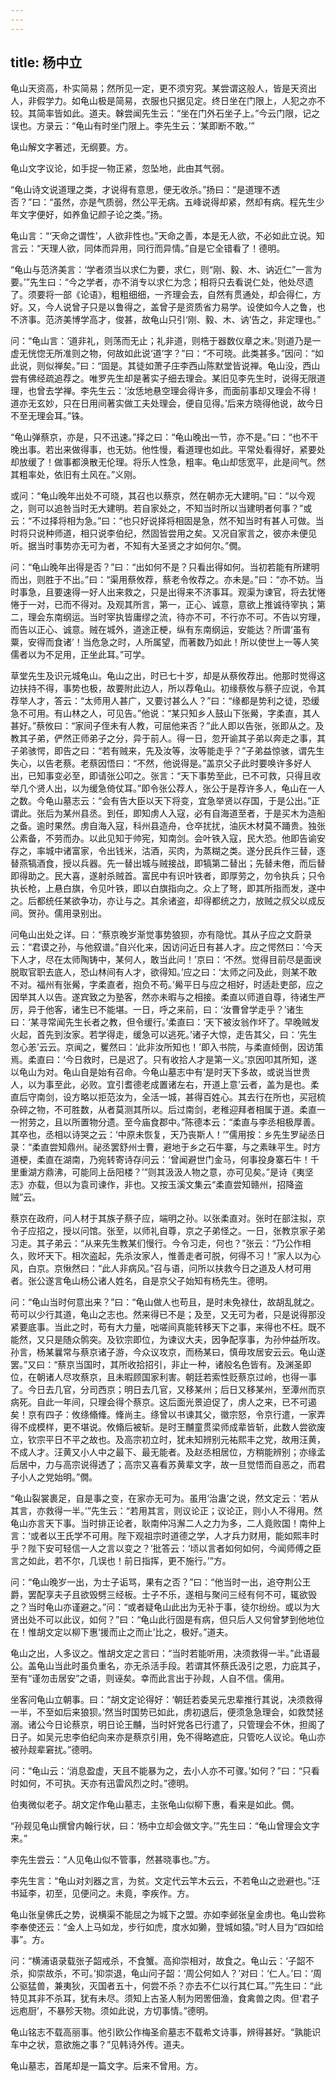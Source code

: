 ```yaml
---
---
---
```

title: 杨中立
---







龟山天资高，朴实简易；然所见一定，更不须穷究。某尝谓这般人，皆是天资出人，非假学力。如龟山极是简易，衣服也只据见定。终日坐在门限上，人犯之亦不较。其简率皆如此。道夫。榦尝闻先生云：“坐在门外石坐子上。”今云门限，记之误也。方录云：“龟山有时坐门限上。李先生云：‘某即断不敢。’”

龟山解文字著述，无纲要。方。

龟山文字议论，如手捉一物正紧，忽坠地，此由其气弱。

“龟山诗文说道理之类，才说得有意思，便无收杀。”扬曰：“是道理不透否？”曰：“虽然，亦是气质弱，然公平无病。五峰说得却紧，然却有病。程先生少年文字便好，如养鱼记颜子论之类。”扬。

龟山言：“‘天命之谓性’，人欲非性也。”天命之善，本是无人欲，不必如此立说。知言云：“天理人欲，同体而异用，同行而异情。”自是它全错看了！德明。

“龟山与范济美言：‘学者须当以求仁为要，求仁，则“刚、毅、木、讷近仁”一言为要。’”先生曰：“今之学者，亦不消专以求仁为念；相将只去看说仁处，他处尽遗了。须要将一部《论语》，粗粗细细，一齐理会去，自然有贯通处，却会得仁，方好。又，今人说曾子只是以鲁得之，盖曾子是资质省力易学。设使如今人之鲁，也不济事。范济美博学高才，俊甚，故龟山只引‘刚、毅、木、讷’告之，非定理也。”

问：“龟山言：‘道非礼，则荡而无止；礼非道，则梏于器数仪章之末。’则道乃是一虚无恍惚无所准则之物，何故如此说‘道’字？”曰：“不可晓。此类甚多。”因问：“如此说，则似禅矣。”曰：“固是。其徒如萧子庄李西山陈默堂皆说禅。龟山没，西山尝有佛经疏追荐之。唯罗先生却是著实子细去理会。某旧见李先生时，说得无限道理，也曾去学禅。李先生云：‘汝恁地悬空理会得许多，而面前事却又理会不得！道亦无玄妙，只在日用间著实做工夫处理会，便自见得。’后来方晓得他说，故今日不至无理会耳。”铢。

“龟山弹蔡京，亦是，只不迅速。”择之曰：“龟山晚出一节，亦不是。”曰：“也不干晚出事。若出来做得事，也无妨。他性慢，看道理也如此。平常处看得好，紧要处却放缓了！做事都涣散无伦理。将乐人性急，粗率。龟山却恁宽平，此是间气。然其粗率处，依旧有土风在。”义刚。

或问：“龟山晚年出处不可晓，其召也以蔡京，然在朝亦无大建明。”曰：“以今观之，则可以追咎当时无大建明。若自家处之，不知当时所以当建明者何事？”或云：“不过择将相为急。”曰：“也只好说择将相固是急，然不知当时有甚人可做。当时将只说种师道，相只说李伯纪，然固皆尝用之矣。又况自家言之，彼亦未便见听。据当时事势亦无可为者，不知有大圣贤之才如何尔。”僩。

问：“龟山晚年出得是否？”曰：“出如何不是？只看出得如何。当初若能有所建明而出，则胜于不出。”曰：“渠用蔡攸荐，蔡老令攸荐之。亦未是。”曰：“亦不妨。当时事急，且要速得一好人出来救之，只是出得来不济事耳。观渠为谏官，将去犹惓惓于一对，已而不得对。及观其所言，第一，正心、诚意，意欲上推诚待宰执；第二，理会东南纲运。当时宰执皆庸缪之流，待亦不可，不行亦不可。不告以穷理，而告以正心、诚意。贼在城外，道途正梗，纵有东南纲运，安能达？所谓‘虽有粟，安得而食诸’！当危急之时，人所属望，而著数乃如此！所以使世上一等人笑儒者以为不足用，正坐此耳。”可学。

草堂先生及识元城龟山。龟山之出，时已七十岁，却是从蔡攸荐出。他那时觉得这边扶持不得，事势也极，故要附此边人，所以荐龟山。初缘蔡攸与蔡子应说，令其荐举人才，答云：“太师用人甚广，又要讨甚么人？”曰：“缘都是势利之徒，恐缓急不可用。有山林之人，可见告。”他说：“某只知乡人鼓山下张觷，字柔直，其人甚好。”蔡攸曰：“家间子侄未有人教，可屈他来否？”此人即以告张，张即从之。及教其子弟，俨然正师弟子之分，异于前人。得一日，忽开谕其子弟以奔走之事，其子弟骇愕，即告之曰：“若有贼来，先及汝等，汝等能走乎？”子弟益惊骇，谓先生失心，以告老蔡。老蔡因悟曰：“不然，他说得是。”盖京父子此时要唤许多好人出，已知事变必至，即请张公叩之。张言：“天下事势至此，已不可救，只得且收举几个贤人出，以为缓急倚仗耳。”即令张公荐人，张公于是荐许多人，龟山在一人之数。今龟山墓志云：“会有告大臣以天下将变，宜急举贤以存国，于是公出。”正谓此。张后为某州县丞。到任，即知虏人入寇，必有自海道至者，于是买木为造船之备。逾时果然。虏自海入寇，科州县造舟，仓卒扰扰，油灰木材莫不踊贵。独张公素备，不劳而办。以此见知于帅宪，知南剑。会叶铁入寇，民大恐。他即告谕安存之，率城中诸富家，令出钱米，沽酒，买肉，为蒸糊之类。遂分民兵作三替，逐替燕犒酒食，授以兵器。先一替出城与贼接战，即犒第二替出；先替未倦，而后替即得助之。民大喜，遂射杀贼首。富民中有识叶铁者，即厚劳之，勿令执兵；只令执长枪，上悬白旗，令见叶铁，即以白旗指向之。众上了弩，即其所指而发，遂中之。后都统任某欲争功，亦让与之。其余诸盗，却得都统之力，放贼之叔父以成反间。贺孙。儒用录别出。

问龟山出处之详。曰：“蔡京晚岁渐觉事势狼狈，亦有隐忧。其从子应之文蔚录云：“君谟之孙，与他叙谱。”自兴化来，因访问近日有甚人才。应之愕然曰：‘今天下人才，尽在太师陶铸中，某何人，敢当此问！’京曰：‘不然。觉得目前尽是面谀脱取官职去底人，恐山林间有人才，欲得知。’应之曰：‘太师之问及此，则某不敢不对。福州有张觷，字柔直者，抱负不苟。’觷平日与应之相好，时适赴吏部，应之因举其人以告。遂宾致之为塾客，然亦未暇与之相接。柔直以师道自尊，待诸生严厉，异于他客，诸生已不能堪。一日，呼之来前，曰：‘汝曹曾学走乎？’诸生曰：‘某寻常闻先生长者之教，但令缓行。’柔直曰：‘天下被汝翁作坏了。早晚贼发火起，首先到汝家。若学得走，缓急可以逃死。’诸子大惊，走告其父，曰：‘先生忽心恙’云云。京闻之，矍然曰：‘此非汝所知也！’即入书院，与柔直倾倒，因访策焉。柔直曰：‘今日救时，已是迟了。只有收拾人才是第一义。’京因叩其所知，遂以龟山为对。龟山自是始有召命。今龟山墓志中有‘是时天下多故，或说当世贵人，以为事至此，必败。宜引耆德老成置诸左右，开道上意’云者，盖为是也。柔直后守南剑，设方略以拒范汝为，全活一城，甚得百姓心。其去行在所也，买冠梳杂碎之物，不可胜数，从者莫测其所以。后过南剑，老稚迎拜者相属于道。柔直一一拊劳之，且以所置物分遗。至今庙食郡中。”陈德本云：“柔直与李丞相极厚善。其卒也，丞相以诗哭之云：‘中原未恢复，天乃丧斯人！’”儒用按：乡先生罗祕丞日录：“柔直尝知鼎州。祕丞罢舒州士曹，避地于乡之石牛寨，与之素昧平生。时方道梗，柔直在湖南，乃宛转寄诗存问云：‘曾闻避世门金马，何事投身寨石牛！千里重湖方鼎沸，可能同上岳阳楼？’”则其汲汲人物之意，亦可见矣。”是诗《夷坚志》亦载，但以为袁司谏作，非也。又按玉溪文集云“柔直尝知赣州，招降盗贼”云。

蔡京在政府，问人材于其族子蔡子应，端明之孙。以张柔直对。张时在部注拟，京令子应招之，授以问馆。张至，以师礼自尊，京之子弟怪之。一日，张教京家子弟习走。其子弟云：“从来先生教某们慢行。今令习走，何也？”张云：“乃公作相久，败坏天下。相次盗起，先杀汝家人，惟善走者可脱，何得不习！”家人以为心风，白京。京愀然曰：“此人非病风。”召与语，问所以扶救今日之道及人材可用者。张公遂言龟山杨公诸人姓名，自是京父子始知有杨先生。德明。

问：“龟山当时何意出来？”曰：“龟山做人也苟且，是时未免禄仕，故胡乱就之。苟可以少行其道，龟山之志也。然来得已不是；及至，又无可为者，只是说得那没紧要底事。当此之时，苟有大力量，咄嗟间真能转移天下之事，来得也不枉。既不能然，又只是随众鹘突。及钦宗即位，为谏议大夫，因争配享事，为孙仲益所攻。孙言，杨某曩常与蔡京诸子游，今众议攻京，而杨某曰，慎毋攻居安云云。龟山遂罢。”又曰：“蔡京当国时，其所收拾招引，非止一种，诸般名色皆有。及渊圣即位，在朝诸人尽攻蔡京，且未暇顾国家利害。朝廷若索性贬蔡京过岭，也得一事了。今日去几官，分司西京；明日去几官，又移某州；后日又移某州，至潭州而京病死。自此一年间，只理会得个蔡京。这后面光景迫促了，虏人之来，已不可遏矣！京有四子：攸绦翛鞗。鞗尚主。绦曾以书谏其父，徽宗怒，令京行遣，一家弄得不成模样，更不堪说。攸翛后被斩。是时王黼童贯梁师成辈皆斩，此数人尝欲废立，钦宗平日不平之故也。及高宗初立时，犹未知辨别元祐熙丰之党，故用汪黄，不成人才。汪黄又小人中之最下、最无能者。及赵丞相居位，方稍能辨别；亦缘孟后居中，力与高宗说得透了；高宗又喜看苏黄辈文字，故一旦觉悟而自恶之，而君子小人之党始明。”僩。

“龟山裂裳裹足，自是事之变，在家亦无可为。虽用‘治蛊’之说，然文定云：‘若从其言，亦救得一半。’”先生云：“若用其言，则议论正；议论正，则小人不得用。然龟山亦言天下事。当时排正论者，耿南仲冯澥二人之力为多，二人竟败国！南仲上言：‘或者以王氏学不可用。陛下观祖宗时道德之学，人才兵力财用，能如熙丰时乎？陛下安可轻信一人之言以变之？’批答云：‘顷以言者如何如何，今闻师傅之臣言之如此，若不尔，几误也！前日指挥，更不施行。’”方。

问：“龟山晚岁一出，为士子诟骂，果有之否？”曰：“他当时一出，追夺荆公王爵，罢配享夫子且欲毁劈三经板。士子不乐，遂相与聚问三经有何不可，辄欲毁之？当时龟山亦谨避之。”问：“或者疑龟山此出为无补于事，徒尔纷纷。或以为大贤出处不可以此议，如何？”曰：“龟山此行固是有病，但只后人又何曾梦到他地位在！惟胡文定以柳下惠‘援而止之而止’比之，极好。”道夫。

龟山之出，人多议之。惟胡文定之言曰：“当时若能听用，决须救得一半。”此语最公。盖龟山当此时虽负重名，亦无杀活手段。若谓其怀蔡氏汲引之恩，力庇其子，至有“谨勿击居安”之语，则诬矣。幸而此言出于孙觌，人自不信。儒用。

坐客问龟山立朝事。曰：“胡文定论得好：‘朝廷若委吴元忠辈推行其说，决须救得一半，不至如后来狼狈。’然当时国势已如此，虏初退后，便须急急理会，如救焚拯溺。诸公今日论蔡京，明日论王黼，当时奸党各已行遣了，只管理会不休，担阁了日子。如吴元忠李伯纪向来亦是蔡京引用，免不得略遮庇，只管吃人议论。龟山亦被孙觌辈窘扰。”德明。

问：“龟山云：‘消息盈虚，天且不能暴为之，去小人亦不可骤。’如何？”曰：“只看时如何，不可执。天亦有迅雷风烈之时。”德明。

伯夷微似老子。胡文定作龟山墓志，主张龟山似柳下惠，看来是如此。僩。

“孙觌见龟山撰曾内翰行状，曰：‘杨中立却会做文字。’”先生曰：“龟山曾理会文字来。”

李先生尝云：“人见龟山似不管事，然甚晓事也。”方。

李先生言：“龟山对刘器之言，为贫。文定代云竿木云云，不若龟山之逊避也。”汪书延李，初至，见便问之。未竟，李疾作。方。

龟山张皇佛氏之势，说横渠不能屈之为城下之盟。亦如李邺张皇金虏也。龟山尝称李奉使还云：“金人上马如龙，步行如虎，度水如獭，登城如猿。”时人目为“四如给事”。方。

问：“横浦语录载张子韶戒杀，不食蟹。高抑崇相对，故食之。龟山云：‘子韶不杀，抑崇故杀，不可。’抑崇退，龟山问子韶：‘周公何如人？’对曰：‘仁人。’曰：‘周公驱猛兽，兼夷狄，灭国者五十，何尝不杀？亦去不仁以行其仁耳。’”先生曰：“此特见其非不杀耳，犹有未尽。须知上古圣人制为罔罟佃渔，食禽兽之肉。但‘君子远庖厨’，不暴殄天物。须如此说，方切事情。”德明。

龟山铭志不载高丽事。他引欧公作梅圣俞墓志不载希文诗事，辨得甚好。“孰能识车中之状，意欲施之事？”见韩诗外传。道夫。

龟山墓志，首尾却是一篇文字。后来不曾用。方。